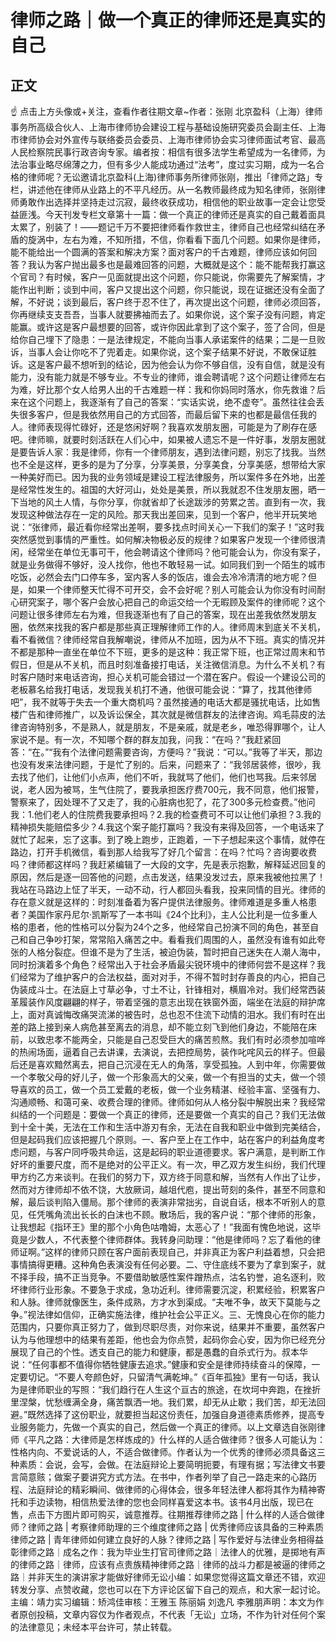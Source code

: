 # 律师之路｜做一个真正的律师还是真实的自己
## 正文
☝ 点击上方头像或+关注，查看作者往期文章~作者：张刚 北京盈科（上海）律师事务所高级合伙人、上海市律师协会建设工程与基础设施研究委员会副主任、上海市律师协会对外宣传与联络委员会委员、上海市律师协会实习律师面试考官、最高人民检察院民事行政咨询专家。编者按：相信有很多法学生希望成为一名律师，为法治事业略尽绵薄之力，但有多少人能成功通过“法考”，度过实习期，成为一名合格的律师呢？无讼邀请北京盈科(上海)律师事务所律师张刚，推出「律师之路」专栏，讲述他在律师从业路上的不平凡经历。从一名教师最终成为知名律师，张刚律师勇敢作出选择并坚持走过沉寂，最终收获成功，相信他的职业故事一定会让您受益匪浅。今天刊发专栏文章第十一篇：做一个真正的律师还是真实的自己戴着面具太累了，别装了！——题记千万不要把律师看作救世主，律师自己也经常纠结在矛盾的旋涡中，左右为难，不知所措，不信，你看看下面几个问题。如果你是律师，能不能给出一个圆满的答案和解决方案？面对客户的千古难题，律师应该如何回答？我认为客户抛出最多也是最难回答的问题，大概就是这个：能不能帮我打赢这个官司？有时候，客户一见面就提出这个问题，你只能说，你需要先了解案情，才能作出判断；谈到中间，客户又提出这个问题，你只能说，现在证据还没有全面了解，不好说；谈到最后，客户终于忍不住了，再次提出这个问题，律师必须回答，你再继续支支吾吾，当事人就要拂袖而去了。如果你说，这个案子没有问题，肯定能赢。或许这是客户最想要的回答，或许你因此拿到了这个案子，签了合同，但是给你自己埋下了隐患：一是法律规定，不能向当事人承诺案件的结果；二是一旦败诉，当事人会让你吃不了兜着走。如果你说，这个案子结果不好说，不敢保证胜诉。这是客户最不想听到的结论，因为他会认为你不够自信，没有自信，就是没有能力，没有能力就是不够专业。不专业的律师，谁会聘请呢？这个问题让律师左右为难，好比那个女人给男人出的千古难题一样：我和你妈同时落水，你先救谁？后来在这个问题上，我逐渐有了自己的答案：“实话实说，绝不虚夸”。虽然往往会丢失很多客户，但是我依然用自己的方式回答，而最后留下来的也都是最信任我的人。律师表现得忙碌好，还是悠闲好啊？我喜欢发朋友圈，可能是为了刷存在感吧。律师嘛，就要时刻活跃在人们心中，如果被人遗忘不是一件好事，发朋友圈就是要告诉人家：我是律师，你有一个律师朋友，遇到法律问题，别忘了找我。当然也不全是这样，更多的是为了分享，分享美景，分享美食，分享美感，想带给大家一种美好而已。因为我的业务领域是建设工程法律服务，所以案件多在外地，出差是经常性发生的。祖国的大好河山，处处是美景，所以我就忍不住发朋友圈，晒一下当地的风土人情，与你分享，你就省却了长途跋涉的劳累之苦。直到有一次，我发现这种做法存在一定的风险。那天我出差回来，见到一个客户，他半开玩笑地说：“张律师，最近看你经常出差啊，要多找点时间关心一下我们的案子！”这时我突然感觉到事情的严重性。如何解决物极必反的规律？如果客户发现一个律师很清闲，经常坐在单位无事可干，他会聘请这个律师吗？他可能会认为，你没有案子，就是业务做得不够好，没人找你，他也不敢轻易一试。如同我们到一个陌生的城市吃饭，必然会去门口停车多，室内客人多的饭店，谁会去冷冷清清的地方呢？但是，如果一个律师整天忙得不可开交，会不会好呢？别人可能会认为你没有时间耐心研究案子，哪个客户会放心把自己的命运交给一个无暇顾及案件的律师呢？这个问题让很多律师左右为难，但我逐渐也有了自己的答案，现在出差我依然发朋友圈，依然来找我的客户都是那些真正理解律师工作的人。律师周末到底关不关机，看不看微信？律师经常自我解嘲说，律师从不加班，因为从不下班。真实的情况并不都是那种一直坐在单位不下班，更多的是这种：我正常下班，也正常过周末和节假日，但是从不关机，而且时刻准备接打电话，关注微信消息。为什么不关机？有时客户随时来电话咨询，担心关机可能会错过一个潜在客户。假设一个建设公司的老板慕名给我打电话，发现我关机打不通，他很可能会说：“算了，找其他律师吧”，我不就等于失去一个重大商机吗？虽然接通的电话大都是骚扰电话，比如售楼广告和律师推广，以及诉讼保全，其次就是微信群友的法律咨询。鸡毛蒜皮的法律咨询特别多，不是熟人，就是朋友，不是亲戚，就是老乡，唯恐得罪哪个，让人家说不是。有一次，不知哪个群的群友加我，问我：“在吗？”我赶紧回答：“在。”“我有个法律问题需要咨询，方便吗？”我说：“可以。”我等了半天，那边也没有发来法律问题，于是忙了别的。后来，问题来了：“我邻居装修，很吵，我去找了他们，让他们小点声，他们不听，我就骂了他们，他们也骂我。后来邻居说，老人因为被骂，生气住院了，要我承担医疗费700元，我不同意，他们报警，警察来了，因处理不了又走了，我的心脏病也犯了，花了300多元检查费。”他问我：1.他们老人的住院费我要承担吗？2.我的检查费可不可以让他们承担？3.我的精神损失能赔偿多少？4.我这个案子能打赢吗？我没有来得及回答，一个电话来了就忙了起来，忘了这事。到了晚上跑步，正跑着，一下子想起来这个事情，就停在路边，打开手机微信，看到那人给我写了好几个留言：在吗？忙吗？咨询要收费吗？律师都这样吗？我赶紧编辑了一大段的文字，先是表示抱歉，解释延迟回复的原因，然后是逐一回答他的问题，点击发送，结果没发过去，原来我被他拉黑了！我站在马路边上怔了半天，一动不动，行人都回头看我，投来同情的目光。律师的存在意义就是这样的：时刻准备着为客户提供法律服务。律师难道是多重人格患者？美国作家丹尼尔·凯斯写了一本书叫《24个比利》，主人公比利是一位多重人格的患者，他的性格可以分裂为24个之多，他经常自己扮演不同的角色，甚至自己和自己争吵打架，常常陷入痛苦之中。看看我们周围的人，虽然没有谁有如此夸张的人格分裂症。但谁不是为了生活，被迫伪装，暂时把自己迷失在人潮人海中，同时扮演着多个角色？经常出入于社会矛盾最尖锐环境中的律师何尝不是这样？我们经常为了维护客户的合法权益，面对对手，不得不暂时封存善良的内心，把自己伪装成斗士。在法庭上寸草必争，寸土不让，针锋相对，横眉冷对。我们经常西装革履装作风度翩翩的样子，带着坚强的意志出现在铁窗外面，端坐在法庭的辩护席上，面对真诚悔改痛哭流涕的被告时，总也忍不住流下动情的泪水。我们有时在出差的路上接到亲人病危甚至离去的消息，却不能立刻飞到他们身边，不能陪在床前，以致忠孝不能两全，只能是自己忍受巨大的痛苦煎熬。我们有时必须参加喧哗的热闹场面，逼着自己去讲课，去演说，去把控局势，装作叱咤风云的样子。但最后还是喜欢黯然离去，把自己沉浸在无人的角落，享受孤独。人到中年，你需要做一个孝敬父母的好儿子，做一个形象高大的父亲，做一个有担当的丈夫，做一个领导喜欢的员工，做一个员工爱戴的老板，做一个业务精湛、经验丰富、坚强有力、沟通顺畅、和蔼可亲、收费合理的律师。律师如何从人格分裂中解脱出来？我经常纠结的一个问题是：要做一个真正的律师，还是要做一个真实的自己？我们无法做到十全十美，无法在工作和生活中游刃有余，无法在自我和职业中做到完美结合，但是起码我们应该把握几个原则。一、客户至上在工作中，站在客户的利益角度考虑问题，与客户同呼吸共命运，这是起码的职业道德要求。客户满意，是判断工作好坏的重要尺度，而不是绝对的公平正义。有一次，甲乙双方发生纠纷，我们代理甲方约乙方来谈判。在我们的努力下，双方终于同意和解，当然有人作出了让步，然而对方律师却不依不饶，大放厥词，越俎代庖，提出苛刻的条件，甚至不同意和解，最后谈判陷入僵局。那个律师的表演非常拙劣，自说自话，根本不听别人的意见，任凭嘴角流出长长的白沫也不顾。散场后，我的客户说：“那个律师的形象，让我想起《指环王》里的那个小角色咕噜姆，太恶心了！”我面有愧色地说，这毕竟是少数人，不代表整个律师群体。我转身问助理：“他是律师吗？忘了看他的律师证啊。”这样的律师只顾在客户面前表现自己，并非真正为客户利益着想，只会把事情搞得更糟。这种角色表演没有任何必要。二、守住底线不要为了拿到案子，就不择手段，搞不正当竞争。不要借助敏感性案件蹭热点，沽名钓誉，追名逐利，败坏律师行业形象。不要急于求成，急功近利。律师需要沉淀，积累经验，积累客户和人脉。律师就像医生，条件成熟，方才水到渠成。“夫唯不争，故天下莫能与之争。”视法律如信仰，正确实施法律，维护社会公平正义。三、无愧良心在你的能力范围内，只要你真正努力了，做到尽职尽责，对你来说，结果并不重要，虽然客户认为与他理想中的结果有差距，他也会为你点赞，起码你会心安，因为你已经充分展现了自己的个性。透支自己的能力和健康，都是愚蠢的自杀式行为。叔本华说：“任何事都不值得你牺牲健康去追求。”健康和安全是律师持续奋斗的保障，一定要切记。“不要人夸颜色好，只留清气满乾坤。”《百年孤独》里有一句话，我认为是律师职业的写照：“我们趋行在人生这个亘古的旅途，在坎坷中奔跑，在挫折里涅槃，忧愁缠满全身，痛苦飘洒一地。我们累，却无从止歇；我们苦，却无法回避。”既然选择了这份职业，就要担当起这份责任，加强自身道德素质修养，提高专业服务能力，先做一个真实的自己，然后做一个真正的律师。以上文章选自张刚律师《平凡之路：大律师是怎样炼成的》什么样的人适合做律师？很多人可能认为：性格内向、不爱说话的人，不适合做律师。作者认为一个优秀的律师必须具备这三种素质：会说，会写，会做。在法庭辩论上要简明扼要，有理有据；写法律文书要言简意赅；做案子要讲究方式方法。在书中，作者列举了自己一路走来的心路历程、法庭辩论的精彩瞬间、做律师的心得体会，很多年轻法律人都将其作为精神寄托和手边读物，相信热爱法律的您也会同样喜爱这本书。该书4月出版，现已在售，点击下方图片即可购买，诚意推荐。往期推荐律师之路 | 什么样的人适合做律师？律师之路 | 考察律师助理的三个维度律师之路 | 优秀律师应该具备的三种素质律师之路 | 青年律师如何建立良好的人脉？律师之路 | 写作爱好与法律业务相得益彰律师之路｜成名之作：我为毕业生打官司律师之路｜法律人的优雅，是掷地有声的律师之路｜律师，应该有点贵族精神律师之路｜律师的战斗力都是被逼的律师之路｜并非天生的演讲家才能做好律师无讼小编：如果您觉得这篇文章还不错，欢迎转发分享、点赞收藏，您也可以在下方评论区留下自己的观点，和大家一起讨论。主编：靖力实习编辑：矫鸿佳审核：王雅玉 陈丽娟 刘逸凡 李雅朋声明：本文为作者原创投稿，文章内容仅为作者观点，不代表「无讼」立场，不作为针对任何个案的法律意见；未经本平台许可，禁止转载。